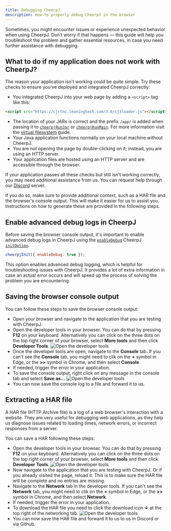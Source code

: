 ```yaml
---
title: Debugging CheerpJ
description: How to properly debug CheerpJ in the browser
---
```



Sometimes, you might encounter issues or experience unexpected behavior when using CheerpJ. Don’t worry if that happens — this guide will help you troubleshoot the problem and gather essential resources, in case you need further assistance with debugging.

## What to do if my application does not work with CheerpJ?

The reason your application isn't working could be quite simple. Try these checks to ensure you've deployed and integrated CheerpJ correctly:

- You integrated CheerpJ into your web page by adding a `<script>` tag like this:

```html
<script src="https://cjrtnc.leaningtech.com/3.0/cj3loader.js"></script>
```

- The location of your JARs is correct and the prefix `/app/` is added when passing it to [`cheerpjRunJar`] or [`cheerpjRunMain`]. For more information visit the [virtual filesystem] guide.
- Your Java application functions normally on your local machine without CheerpJ.
- You are not opening the page by double-clicking on it; instead, you are using an HTTP server.
- Your application files are hosted using an HTTP server and are accessible through the browser.

If your application passes all these checks but still isn't working correctly, you may need additional assistance from us. You can request help through our <a href={DISCORD_URL} target="_blank">Discord</a> server.

If you do so, make sure to provide additional context, such as a HAR file and the browser's console output. This will make it easier for us to assist you. Instructions on how to generate these are provided in the following steps.

## Enable advanced debug logs in CheerpJ

Before saving the browser console output, it's important to enable advanced debug logs in CheerpJ using the [`enableDebug`] CheerpJ [`initOption`].

```js
cheerpjInit({ enableDebug: true });
```

This option enables advanced debug logging, which is helpful for troubleshooting issues with CheerpJ. It provides a lot of extra information in case an actual error occurs and will speed up the process of solving the problem you are encountering.

## Saving the browser console output

You can follow these steps to save the browser console output:

- Open your browser and navigate to the application that you are testing with CheerpJ.
- Open the developer tools in your browser. You can do that by pressing **F12** on your keyboard. Alternatively you can click on the three dots on the top right corner of your browser, select **More tools** and then click **Developer Tools**.
  ![Open the developer tools](/docs/cheerpj3/assets/open-dev-tools.png)
- Once the developer tools are open, navigate to the **Console** tab. If you can't see the **Console** tab, you might need to clik on the **+** symbol in Edge, or the **>>** symbol in Chrome, and then select **Console**.
- If needed, trigger the error in your application.
- To save the console output, right click on any message in the console tab and select **Save as…**
  ![Open the developer tools](/docs/cheerpj3/assets/save-console.png)
- You can now save the console log to a file and forward it to us.

## Extracting a HAR file

A HAR file (HTTP Archive file) is a log of a web browser's interaction with a website. They are very useful for debugging web applications, as they help us diagnose issues related to loading times, network errors, or incorrect responses from a server.

You can save a HAR following these steps:

- Open the developer tools in your browser. You can do that by pressing **F12** on your keyboard. Alternatively you can click on the three dots on the top right corner of your browser, select **More tools** and then click **Developer Tools**.
  ![Open the developer tools](/docs/cheerpj3/assets/open-dev-tools.png)
- Now navigate to the application that you are testing with CheerpJ. Or if you already visited the page, reload it. This is to make sure the HAR file will be complete and no entries are missing.
- Navigate to the **Network** tab in the developer tools. If you can't see the **Network** tab, you might need to clik on the **+** symbol in Edge, or the **>>** symbol in Chrome, and then select **Network**.
- If needed, trigger the error in your application.
- To download the HAR file you need to click the download icon **↓** at the top right of the networking tab.
  ![Open the developer tools](/docs/cheerpj3/assets/network-tab.png)
- You can now save the HAR file and forward it to us to us in Discord or via Github.

[`cheerpjRunJar`]: /docs/reference/cheerpjRunJar
[`cheerpjRunMain`]: /docs/reference/cheerpjRunMain
[virtual filesystem]: /docs/guides/File-System-support
[`enableDebug`]: /docs/reference/cheerpjInit#enableDebug
[`initOption`]: /docs/reference/cheerpjInit
